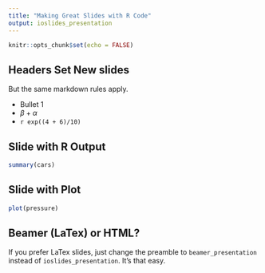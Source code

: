```yaml
---
title: "Making Great Slides with R Code"
output: ioslides_presentation
---
```


```r
knitr::opts_chunk$set(echo = FALSE)
```

## Headers Set New slides

But the same markdown rules apply. 

- Bullet 1
- $\beta + \alpha$
- `r exp((4 + 6)/10)`

## Slide with R Output

```r
summary(cars)
```

## Slide with Plot

```r
plot(pressure)
```

## Beamer (LaTex) or HTML?

If you prefer LaTex slides, just change the preamble to `beamer_presentation` instead of `ioslides_presentation`. It's that easy. 

